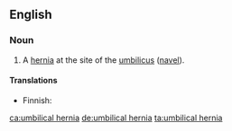 ==English==
{{wikipedia}}

===Noun===
{{en-noun|head=[[umbilical]] [[hernia]]}}

# {{label|en|pathology}} A [[hernia]] at the site of the [[umbilicus]] ([[navel]]).

====Translations====
{{trans-top|hernia at the navel}}
* Finnish: {{t|fi|napanuoratyrä}}
{{trans-mid}}
{{trans-bottom}}

[[ca:umbilical hernia]]
[[de:umbilical hernia]]
[[ta:umbilical hernia]]
